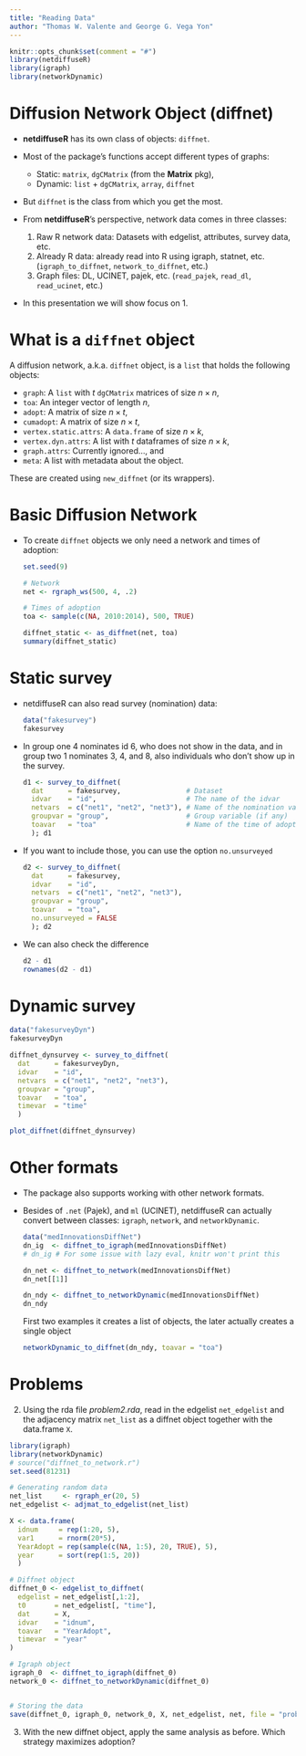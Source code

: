 ```yaml
---
title: "Reading Data"
author: "Thomas W. Valente and George G. Vega Yon"
---
```


```r
knitr::opts_chunk$set(comment = "#")
library(netdiffuseR)
library(igraph)
library(networkDynamic)
```

# Diffusion Network Object (diffnet)

- __netdiffuseR__ has its own class of objects: `diffnet`.

- Most of the package's functions accept different types of graphs:
    * Static: `matrix`, `dgCMatrix` (from the __Matrix__ pkg), 
    * Dynamic: `list` + `dgCMatrix`, `array`, `diffnet`
  
- But `diffnet` is the class from which you get the most.

- From __netdiffuseR__'s perspective, network data comes in three classes:

    1. Raw R network data: Datasets with edgelist, attributes, survey data, etc.
    2. Already R data: already read into R using igraph, statnet, etc. (`igraph_to_diffnet`, `network_to_diffnet`, etc.)
    3. Graph files: DL, UCINET, pajek, etc. (`read_pajek`, `read_dl`, `read_ucinet`, etc.)

- In this presentation we will show focus on 1.

# What is a `diffnet` object

A diffusion network, a.k.a. `diffnet` object, is a `list` that holds the following objects:

- `graph`: A `list` with $t$ `dgCMatrix` matrices of size $n\times n$,
- `toa`: An integer vector of length $n$,
- `adopt`: A matrix of size $n\times t$,
- `cumadopt`: A matrix of size $n\times t$,
- `vertex.static.attrs`: A `data.frame` of size $n\times k$,
- `vertex.dyn.attrs`: A list with $t$ dataframes of size $n\times k$,
- `graph.attrs`: Currently ignored..., and
- `meta`: A list with metadata about the object.

These are created using `new_diffnet` (or its wrappers).


# Basic Diffusion Network

*   To create `diffnet` objects we only need a network and times of adoption:

    ```r
    set.seed(9)
    
    # Network
    net <- rgraph_ws(500, 4, .2)
    
    # Times of adoption
    toa <- sample(c(NA, 2010:2014), 500, TRUE)
    
    diffnet_static <- as_diffnet(net, toa)
    summary(diffnet_static)
    ```

# Static survey

*   netdiffuseR can also read survey (nomination) data:
    
    ```r
    data("fakesurvey")
    fakesurvey
    ```

*   In group one 4 nominates id 6, who does not show in the data, and in group two 1 nominates 3, 4, and 8, also individuals who don't show up in the survey.
    
    ```r
    d1 <- survey_to_diffnet(
      dat      = fakesurvey,                # Dataset
      idvar    = "id",                      # The name of the idvar
      netvars  = c("net1", "net2", "net3"), # Name of the nomination variables
      groupvar = "group",                   # Group variable (if any)
      toavar   = "toa"                      # Name of the time of adoption variable
      ); d1
    ```
    
*   If you want to include those, you can use the option `no.unsurveyed`
    
    ```r
    d2 <- survey_to_diffnet(
      dat      = fakesurvey,
      idvar    = "id",
      netvars  = c("net1", "net2", "net3"),
      groupvar = "group",
      toavar   = "toa",
      no.unsurveyed = FALSE
      ); d2
    ```

*   We can also check the difference
    
    
    ```r
    d2 - d1
    rownames(d2 - d1)
    ```

# Dynamic survey

```r
data("fakesurveyDyn")
fakesurveyDyn
```

```r
diffnet_dynsurvey <- survey_to_diffnet(
  dat      = fakesurveyDyn,
  idvar    = "id",
  netvars  = c("net1", "net2", "net3"),
  groupvar = "group",
  toavar   = "toa",
  timevar  = "time"
  )

plot_diffnet(diffnet_dynsurvey)
```

# Other formats

*   The package also supports working with other network formats.

*   Besides of `.net` (Pajek), and `ml` (UCINET), netdiffuseR can actually
    convert between classes: `igraph`, `network`, and `networkDynamic`.
    
        
    ```r
    data("medInnovationsDiffNet")
    dn_ig  <- diffnet_to_igraph(medInnovationsDiffNet)
    # dn_ig # For some issue with lazy eval, knitr won't print this
    
    dn_net <- diffnet_to_network(medInnovationsDiffNet)
    dn_net[[1]]
    
    dn_ndy <- diffnet_to_networkDynamic(medInnovationsDiffNet)
    dn_ndy
    ```
    
    First two examples it creates a list of objects, the later actually
    creates a single object
      
    ```r
    networkDynamic_to_diffnet(dn_ndy, toavar = "toa")
    ```

# Problems

2.  Using the rda file _problem2.rda_, read in the edgelist `net_edgelist` and the adjacency
    matrix `net_list` as a diffnet object together with the data.frame `X`.
    
```r
library(igraph)
library(networkDynamic)
# source("diffnet_to_network.r")
set.seed(81231)

# Generating random data
net_list     <- rgraph_er(20, 5)
net_edgelist <- adjmat_to_edgelist(net_list)

X <- data.frame(
  idnum     = rep(1:20, 5),
  var1      = rnorm(20*5),
  YearAdopt = rep(sample(c(NA, 1:5), 20, TRUE), 5),
  year      = sort(rep(1:5, 20))
  )

# Diffnet object
diffnet_0 <- edgelist_to_diffnet(
  edgelist = net_edgelist[,1:2],
  t0       = net_edgelist[, "time"],
  dat      = X,
  idvar    = "idnum",
  toavar   = "YearAdopt",
  timevar  = "year"
)

# Igraph object
igraph_0  <- diffnet_to_igraph(diffnet_0)
network_0 <- diffnet_to_networkDynamic(diffnet_0)


# Storing the data
save(diffnet_0, igraph_0, network_0, X, net_edgelist, net, file = "problem2.rda")
```

3.  With the new diffnet object, apply the same analysis as before.
    Which strategy maximizes adoption?
